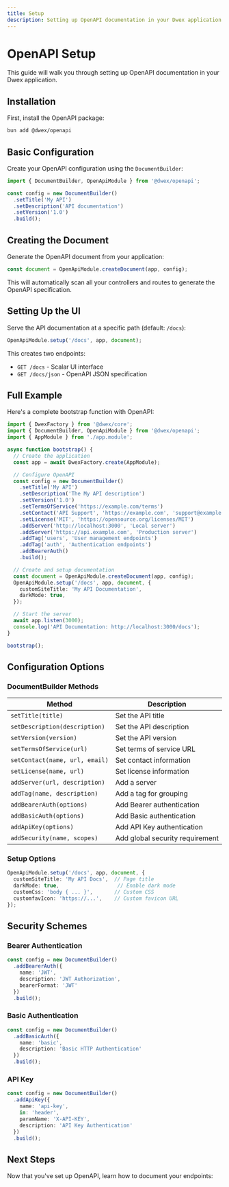 ```yaml
---
title: Setup
description: Setting up OpenAPI documentation in your Dwex application
---
```


# OpenAPI Setup

This guide will walk you through setting up OpenAPI documentation in your Dwex application.

## Installation

First, install the OpenAPI package:

```bash
bun add @dwex/openapi
```

## Basic Configuration

Create your OpenAPI configuration using the `DocumentBuilder`:

```typescript
import { DocumentBuilder, OpenApiModule } from '@dwex/openapi';

const config = new DocumentBuilder()
  .setTitle('My API')
  .setDescription('API documentation')
  .setVersion('1.0')
  .build();
```

## Creating the Document

Generate the OpenAPI document from your application:

```typescript
const document = OpenApiModule.createDocument(app, config);
```

This will automatically scan all your controllers and routes to generate the OpenAPI specification.

## Setting Up the UI

Serve the API documentation at a specific path (default: `/docs`):

```typescript
OpenApiModule.setup('/docs', app, document);
```

This creates two endpoints:
- `GET /docs` - Scalar UI interface
- `GET /docs/json` - OpenAPI JSON specification

## Full Example

Here's a complete bootstrap function with OpenAPI:

```typescript
import { DwexFactory } from '@dwex/core';
import { DocumentBuilder, OpenApiModule } from '@dwex/openapi';
import { AppModule } from './app.module';

async function bootstrap() {
  // Create the application
  const app = await DwexFactory.create(AppModule);

  // Configure OpenAPI
  const config = new DocumentBuilder()
    .setTitle('My API')
    .setDescription('The My API description')
    .setVersion('1.0')
    .setTermsOfService('https://example.com/terms')
    .setContact('API Support', 'https://example.com', 'support@example.com')
    .setLicense('MIT', 'https://opensource.org/licenses/MIT')
    .addServer('http://localhost:3000', 'Local server')
    .addServer('https://api.example.com', 'Production server')
    .addTag('users', 'User management endpoints')
    .addTag('auth', 'Authentication endpoints')
    .addBearerAuth()
    .build();

  // Create and setup documentation
  const document = OpenApiModule.createDocument(app, config);
  OpenApiModule.setup('/docs', app, document, {
    customSiteTitle: 'My API Documentation',
    darkMode: true,
  });

  // Start the server
  await app.listen(3000);
  console.log('API Documentation: http://localhost:3000/docs');
}

bootstrap();
```

## Configuration Options

### DocumentBuilder Methods

| Method | Description |
|--------|-------------|
| `setTitle(title)` | Set the API title |
| `setDescription(description)` | Set the API description |
| `setVersion(version)` | Set the API version |
| `setTermsOfService(url)` | Set terms of service URL |
| `setContact(name, url, email)` | Set contact information |
| `setLicense(name, url)` | Set license information |
| `addServer(url, description)` | Add a server |
| `addTag(name, description)` | Add a tag for grouping |
| `addBearerAuth(options)` | Add Bearer authentication |
| `addBasicAuth(options)` | Add Basic authentication |
| `addApiKey(options)` | Add API Key authentication |
| `addSecurity(name, scopes)` | Add global security requirement |

### Setup Options

```typescript
OpenApiModule.setup('/docs', app, document, {
  customSiteTitle: 'My API Docs',  // Page title
  darkMode: true,                   // Enable dark mode
  customCss: 'body { ... }',       // Custom CSS
  customfavIcon: 'https://...',    // Custom favicon URL
});
```

## Security Schemes

### Bearer Authentication

```typescript
const config = new DocumentBuilder()
  .addBearerAuth({
    name: 'JWT',
    description: 'JWT Authorization',
    bearerFormat: 'JWT'
  })
  .build();
```

### Basic Authentication

```typescript
const config = new DocumentBuilder()
  .addBasicAuth({
    name: 'basic',
    description: 'Basic HTTP Authentication'
  })
  .build();
```

### API Key

```typescript
const config = new DocumentBuilder()
  .addApiKey({
    name: 'api-key',
    in: 'header',
    paramName: 'X-API-KEY',
    description: 'API Key Authentication'
  })
  .build();
```

## Next Steps

Now that you've set up OpenAPI, learn how to document your endpoints:

<Cards>
  <Card title="Decorators" href="/docs/openapi/decorators" />
  <Card title="DTOs" href="/docs/openapi/dtos" />
</Cards>
